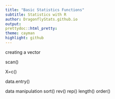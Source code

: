 ```yaml
---
title: "Basic Statistics Functions"
subtitle: Statistics with R
author: DragonflyStats.github.io
output:
prettydoc::html_pretty:
theme: cayman
highlight: github
---
```

creating a vector

scan()

X=c()

data.entry()

data manipulation
sort()
rev()
rep()
length()
order()

 
